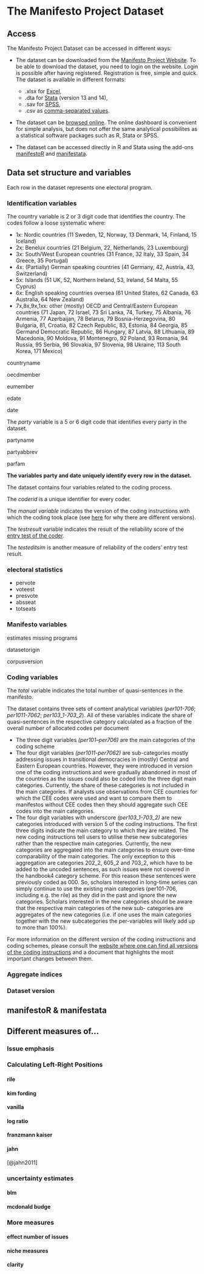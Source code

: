 # The Manifesto Project Dataset {#maindataset}

## Access

The Manifesto Project Dataset can be accessed in different ways:

* The dataset can be downloaded from the [Manifesto Project Website](https://manifesto-project.wzb.eu/datasets). To be able to download the dataset, you need to login on the website. Login is possible after having registered. Registration is free, simple and quick. The dataset is available in different formats: 
    * .xlsx for [Excel](https://products.office.com/de-de/excel),
    * .dta for [Stata](http://www.stata.com/) (version 13 and 14), 
    * .sav for [SPSS](https://www-01.ibm.com/software/de/analytics/spss/), 
    * .csv as  [comma-separated values](https://en.wikipedia.org/wiki/Comma-separated_values).

* The dataset can be [browsed  online](https://visuals.manifesto-project.wzb.eu/mpdb-shiny/cmp_dashboard_dataset/). The online dashboard is convenient for simple analysis, but does not offer the same analytical possibilites as a statistical software packages such as R, Stata or SPSS.

* The dataset can be accessed directly in R and Stata using the add-ons [manifestoR](#manifestoR-ds) and [manifestata](#manifestata-ds).


## Data set structure and variables

Each row in the dataset represents one electoral program. 


### Identification variables

The country variable is 2 or 3 digit code that identifies the country. The codes follow a loose systematic where:

* 1x: Nordic countries (11 Sweden, 12, Norway, 13 Denmark, 14, Finland, 15 Iceland)
* 2x: Benelux countries (21 Belgium, 22, Netherlands, 23 Luxembourg)
* 3x: South/West European countries (31 France, 32 Italy, 33 Spain, 34 Greece, 35 Portugal)
* 4x: (Partially) German speaking countries (41 Germany, 42, Austria, 43, Switzerland)
* 5x: Islands (51 UK, 52, Northern Ireland, 53, Ireland, 54 Malta, 55 Cyprus)
* 6x: English speaking countries oversea (61 United States, 62 Canada, 63 Australia, 64 New Zealand)
* 7x,8x,9x,1xx: other (mostly) OECD and Central/Eastern European countries (71 Japan, 72 Israel, 73 Sri Lanka, 74, Turkey, 75 Albania, 76 Armenia, 77 Azerbaijan, 78 Belarus, 79 Bosnia-Herzegovina, 80 Bulgaria, 81, Croatia, 82 Czech Republic, 83, Estonia, 84 Georgia, 85 Germand Democratic Republic, 86 Hungary, 87 Latvia, 88 Lithuania, 89 Macedonia, 90 Moldova, 91 Montenegro, 92 Poland, 93 Romania, 94 Russia, 95 Serbia, 96 Slovakia, 97 Slovenia, 98 Ukraine, 113 South Korea, 171 Mexico)

countryname

oecdmember

eumember


edate 

date

The *party* variable is a 5 or 6 digit code that identifies every party in the dataset.

partyname

partyabbrev

parfam

**The variables party and date uniquely identify every row in the dataset.**

The dataset contains four variables related to the coding process. 

The *coderid* is a unique identifier for every coder. 

The *manual variable* indicates the version of the coding instructions with which the coding took place (see [here](#versions) for why there are different versions).

The *testresult* variable indicates the result of the reliability score of the [entry test of the coder](#training). 

The *testeditsim* is another measure of reliability of the coders' entry test result. 



### electoral statistics

* pervote 
* voteest
* presvote
* absseat
* totseats



### Manifesto variables


estimates
missing programs

datasetorigin

corpusversion

### Coding variables

The *total* variable indicates the total number of quasi-sentences in the manifesto. 

The dataset contains three sets of content analytical variables (*per101-706*; *per1011-7062*; *per103_1-703_2*). All of these variables indicate the share of quasi-sentences in the respective category calculated as a fraction of the overall number of allocated codes per document

* The three digit variables *(per101–per706)* are the main categories of the coding scheme
* The four digit variables *(per1011-per7062)* are sub-categories mostly addressing issues in transitional democracies in (mostly) Central and Eastern European countries. However, they were introduced in version one of the coding instructions and were gradually abandoned in most of the countries as the issues could also be coded into the three digit main categories. Currently, the share of these categories is not included in the main categories. If analysts use observations from CEE countries for which the CEE codes were used and want to compare them to manifestos without CEE codes then they should aggregate such CEE codes into the main categories.
* The four digit variables with underscore *(per103_1-703_2)* are new categories introduced with version 5 of the coding instructions. The first three digits indicate the main category to which they are related. The new coding instructions tell users to utilise these new subcategories rather than the respective main categories.  Currently, the new categories are aggregated into the main categories to ensure over-time comparability of the main categories. The only exception to this aggregation are categories 202_2, 605_2 and 703_2, which have to be added to the uncoded sentences, as such issues were not covered in the handbook4 category scheme. For this reason these sentences were previously coded as 000. So, scholars interested in long-time series can simply continue to use the existing main categories (per101-706, including e.g. the rile) as they did in the past and ignore the new categories. Scholars interested in the new categories should be aware that the respective main categories of the new sub- categories are aggregates of the new categories (i.e. if one uses the main categories together with the new subcategories the per-variables will likely add up to more than 100%).

For more information on the different version of the coding instructions
and coding schemes, please consult the [website where one can find all
versions of the coding instructions](https://manifesto-project.wzb.eu/information/documents/handbooks) and a document that highlights the
most important changes between them.

### Aggregate indices


### Dataset version



## manifestoR & manifestata {#manifestoR-ds}

## Different measures of...

### Issue emphasis

### Calculating Left-Right Positions

#### rile

#### kim fording

#### vanilla

#### log ratio

#### franzmann kaiser

#### jahn

[@jahn2011]

### uncertainty estimates

#### blm

#### mcdonald budge

### More measures

#### effect number of issues

#### niche measures

#### clarity


